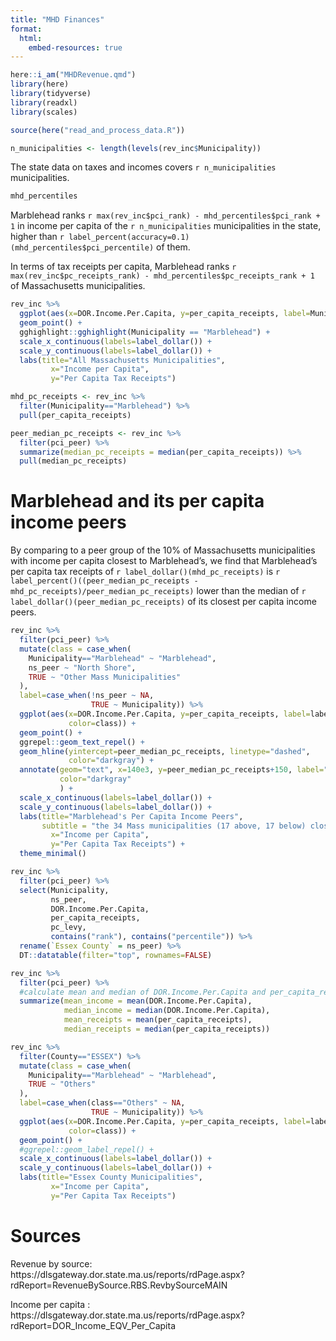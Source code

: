 ```yaml
---
title: "MHD Finances"
format: 
  html:
    embed-resources: true
---
```


```r
here::i_am("MHDRevenue.qmd")
library(here)
library(tidyverse)
library(readxl)
library(scales)
```
```r
source(here("read_and_process_data.R"))
```


```r
n_municipalities <- length(levels(rev_inc$Municipality))
```

The state data on taxes and incomes covers `r n_municipalities` municipalities.

```r
mhd_percentiles
```


Marblehead ranks
`r max(rev_inc$pci_rank) - mhd_percentiles$pci_rank + 1` 
in income per capita of the `r n_municipalities` municipalities in the state, higher than `r label_percent(accuracy=0.1)(mhd_percentiles$pci_percentile)` of them.

In terms of tax receipts per capita, Marblehead ranks
`r max(rev_inc$pc_receipts_rank) - mhd_percentiles$pc_receipts_rank + 1` of Massachusetts municipalities.


```r
rev_inc %>%
  ggplot(aes(x=DOR.Income.Per.Capita, y=per_capita_receipts, label=Municipality)) +
  geom_point() +
  gghighlight::gghighlight(Municipality == "Marblehead") +
  scale_x_continuous(labels=label_dollar()) +
  scale_y_continuous(labels=label_dollar()) +
  labs(title="All Massachusetts Municipalities",
         x="Income per Capita",
         y="Per Capita Tax Receipts")
```

```r
mhd_pc_receipts <- rev_inc %>%
  filter(Municipality=="Marblehead") %>%
  pull(per_capita_receipts)

peer_median_pc_receipts <- rev_inc %>%
  filter(pci_peer) %>%
  summarize(median_pc_receipts = median(per_capita_receipts)) %>%
  pull(median_pc_receipts)
```



# Marblehead and its per capita income peers


By comparing to a peer group of the 10% of Massachusetts municipalities with
income per capita closest to Marblehead's, we find that
Marblehead's per capita tax receipts of  `r label_dollar()(mhd_pc_receipts)` is
`r label_percent()((peer_median_pc_receipts - mhd_pc_receipts)/peer_median_pc_receipts)` 
lower than the median of `r label_dollar()(peer_median_pc_receipts)` of its 
closest per capita income peers.


```r
rev_inc %>%
  filter(pci_peer) %>%
  mutate(class = case_when(
    Municipality=="Marblehead" ~ "Marblehead",
    ns_peer ~ "North Shore",
    TRUE ~ "Other Mass Municipalities"
  ),
  label=case_when(!ns_peer ~ NA,
                  TRUE ~ Municipality)) %>%
  ggplot(aes(x=DOR.Income.Per.Capita, y=per_capita_receipts, label=label,
             color=class)) +
  geom_point() +
  ggrepel::geom_text_repel() +
  geom_hline(yintercept=peer_median_pc_receipts, linetype="dashed",
             color="darkgray") +
  annotate(geom="text", x=140e3, y=peer_median_pc_receipts+150, label="Median of Peers",
           color="darkgray"
           ) +
  scale_x_continuous(labels=label_dollar()) +
  scale_y_continuous(labels=label_dollar()) +
  labs(title="Marblehead's Per Capita Income Peers",
       subtitle = "the 34 Mass municipalities (17 above, 17 below) closest to Marblehead in income per capita",
         x="Income per Capita",
         y="Per Capita Tax Receipts") +
  theme_minimal()
```


```r
rev_inc %>%
  filter(pci_peer) %>%
  select(Municipality, 
         ns_peer,
         DOR.Income.Per.Capita,
         per_capita_receipts,
         pc_levy,
         contains("rank"), contains("percentile")) %>%
  rename(`Essex County` = ns_peer) %>%
  DT::datatable(filter="top", rownames=FALSE)
```



```r
rev_inc %>%
  filter(pci_peer) %>%
  #calculate mean and median of DOR.Income.Per.Capita and per_capita_receipts
  summarize(mean_income = mean(DOR.Income.Per.Capita),
            median_income = median(DOR.Income.Per.Capita),
            mean_receipts = mean(per_capita_receipts),
            median_receipts = median(per_capita_receipts))
```


```r
rev_inc %>%
  filter(County=="ESSEX") %>%
  mutate(class = case_when(
    Municipality=="Marblehead" ~ "Marblehead",
    TRUE ~ "Others"
  ),
  label=case_when(class=="Others" ~ NA,
                  TRUE ~ Municipality)) %>%
  ggplot(aes(x=DOR.Income.Per.Capita, y=per_capita_receipts, label=label,
             color=class)) +
  geom_point() +
  #ggrepel::geom_label_repel() +
  scale_x_continuous(labels=label_dollar()) +
  scale_y_continuous(labels=label_dollar()) +
  labs(title="Essex County Municipalities",
         x="Income per Capita",
         y="Per Capita Tax Receipts")
```


# Sources
Revenue by source: https://dlsgateway.dor.state.ma.us/reports/rdPage.aspx?rdReport=RevenueBySource.RBS.RevbySourceMAIN

Income per capita : https://dlsgateway.dor.state.ma.us/reports/rdPage.aspx?rdReport=DOR_Income_EQV_Per_Capita

